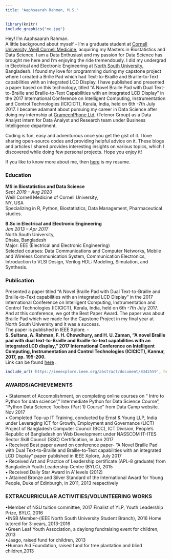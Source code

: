 ---
title: "Aaphsaarah Rahman, M.S."
---



```{r echo=FALSE, fig.align="center", message=FALSE, warning=FALSE, out.width='30%'}
 
library(knitr)
include_graphics("me.jpg")
```


Hey! I’m Aaphsaarah Rahman.   
A little background about myself - I’m a graduate student at [Cornell  University, Weill Cornell Medicine](https://weill.cornell.edu/), acquiring my Masters in Biostatistics and Data Science. I am a Data Enthusiast and my passion for Data Science has brought me here and I'm enjoying the ride tremendously. I did my undergrad in Electrical and Electronic Engineering at [North South University](http://www.northsouth.edu/), Bangladesh. I found my love for programming during my capstone project where I created a Brille Pad which had Text-to-Braille and Braille-to-Text capabilities with an integrated LCD Display. I have published and presented a paper based on this technology, titled “A Novel Braille Pad with Dual Text-to-Braille and Braille-to-Text Capabilities with an integrated LCD Display” in the 2017 International Conference on Intelligent Computing, Instrumentation and Control Technologies (ICICICT), Kerala, India, held on 6th -7th July 2017. I became adamant about pursuing my career in Data Science after doing my internship at [GrameenPhone Ltd](https://www.grameenphone.com/about), (Telenor Group) as a Data Analyst intern for Data Analyst and Research team under Business Intelligence department.   
   

Coding is fun, easy and adventurous once you get the gist of it. I love sharing open-source codes and providing helpful advice on it. These blogs and articles I shared provides interesting insights on various topics, which I discovered while doing few personal projects. Hope you enjoy it!

If you like to know more about me, then [here](Aaphsaarah Rahman resume'20.pdf) is my resume. 

### **Education**     

                                      
**MS in Biostatistics and Data Science**              
*Sept 2019 – Aug 2020*                       
Weill Cornell Medicine of Cornell University,                       
NY, USA                                                                           
Specializing in R, Python, Biostatistics, Data Management, Pharmaceutical studies.         
   
**B.Sc in Electrical and Electronic Engineering**                         
*Jan 2013 – Apr 2017*              
North South University,       
Dhaka, Bangladesh      
Major: EEE (Electrical and Electronic Engineering)     
Selected courses: Data Communications and Computer Networks, Mobile and Wireless Communication System, Communication Electronics, Introduction to VLSI Design, Verilog HDL: Modeling, Simulation, and Synthesis.
    
 


### **Publication**   
   
Presented a paper titled “A Novel Braille Pad with Dual Text-to-Braille and Braille-to-Text capabilities with an integrated LCD Display” in the 2017 International Conference on Intelligent Computing, Instrumentation and Control Technologies (ICICICT), Kerala, India, held on 6th -7th July 2017. And at this conference, we got the Best Paper Award. The paper was about Braille Pad which we made for the Capstone Project in my final year at North South University and it was a success.                          
The paper is published in IEEE Xplore. -                
**S. Sultana, A. Rahman, F. H. Chowdhury, and H. U. Zaman, "A novel Braille pad with dual text-to-Braille and Braille-to-text capabilities with an integrated LCD display," 2017 International Conference on Intelligent Computing, Instrumentation and Control Technologies (ICICICT), Kannur, 2017, pp. 195-200.**                    
Link can be found [here](https://ieeexplore.ieee.org/abstract/document/8342559) .

```{r eval=FALSE, message=FALSE, warning=FALSE, include=FALSE}
include_url('https://ieeexplore.ieee.org/abstract/document/8342559', height = '500px')
```


### **AWARDS/ACHIEVEMENTS**     
• Statement of Accomplishment, on completing online courses on “ Intro to Python for data science”,” Intermediate Python for Data Science Course”, “Python Data Science Toolbox (Part 1) Course” from Data Camp website. Nov 2017                
• Completed Top-up IT Training, conducted by Ernst & Young LLP, India under Leveraging ICT for Growth, Employment and Governance (LICT) Project of Bangladesh Computer Council (BCC), ICT Division, People's Republic of Bangladesh on Web Development under NASSCOM IT-ITES Sector Skill Council (SSC) Certification, in Jan 2017            
• Received Best paper award on conference paper- “A Novel Braille Pad with Dual Text-to-Braille and Braille-to-Text capabilities with an integrated LCD Display” paper published in IEEE Xplore, July 2017              
• Received Art and Practice of Leadership certificate (APL-8 graduate) from Bangladesh Youth Leadership Centre (BYLC), 2015              
• Received Daily Star Award in A’ levels (2012)             
• Attained Bronze and Silver Standard of the International Award for Young People, Duke of Edinburgh, in 2011, 2013 respectively          
                
                                
### **EXTRACURRICULAR ACTIVITIES/VOLUNTEERING WORKS**              
•Member of NSU tuition committee, 2017 Finalist of YLP, Youth Leadership Prize, BYLC, 2016                
•INSB Member-(IEEE North South University Student Branch), 2016 Home tutored for 3-years, 2013-2016             
•Green Leaf Youth Association, a daylong fundraising event for children, 2013                  
•Jaago, raised fund for children, 2013                
•Human Aid Foundation, raised fund for tree plantation and blind children,2013 



